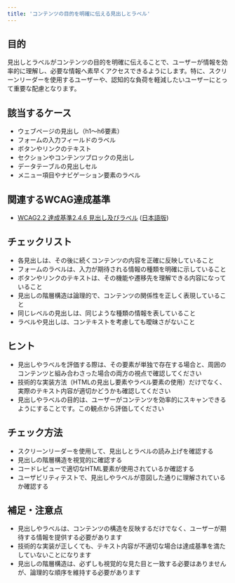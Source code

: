 ```yaml
---
title: 'コンテンツの目的を明確に伝える見出しとラベル'
---
```


## 目的

見出しとラベルがコンテンツの目的を明確に伝えることで、ユーザーが情報を効率的に理解し、必要な情報へ素早くアクセスできるようにします。特に、スクリーンリーダーを使用するユーザーや、認知的な負荷を軽減したいユーザーにとって重要な配慮となります。

## 該当するケース

- ウェブページの見出し（h1〜h6要素）
- フォームの入力フィールドのラベル
- ボタンやリンクのテキスト
- セクションやコンテンツブロックの見出し
- データテーブルの見出しセル
- メニュー項目やナビゲーション要素のラベル

## 関連するWCAG達成基準

- [WCAG2.2 達成基準2.4.6 見出し及びラベル](https://www.w3.org/WAI/WCAG22/Understanding/headings-and-labels) ([日本語版](https://waic.jp/translations/WCAG21/Understanding/headings-and-labels))

## チェックリスト

- 各見出しは、その後に続くコンテンツの内容を正確に反映していること
- フォームのラベルは、入力が期待される情報の種類を明確に示していること
- ボタンやリンクのテキストは、その機能や遷移先を理解できる内容になっていること
- 見出しの階層構造は論理的で、コンテンツの関係性を正しく表現していること
- 同じレベルの見出しは、同じような種類の情報を表していること
- ラベルや見出しは、コンテキストを考慮しても曖昧さがないこと

## ヒント

- 見出しやラベルを評価する際は、その要素が単独で存在する場合と、周囲のコンテンツと組み合わさった場合の両方の視点で確認してください
- 技術的な実装方法（HTMLの見出し要素やラベル要素の使用）だけでなく、実際のテキスト内容が適切かどうかも確認してください
- 見出しやラベルの目的は、ユーザーがコンテンツを効率的にスキャンできるようにすることです。この観点から評価してください

## チェック方法

- スクリーンリーダーを使用して、見出しとラベルの読み上げを確認する
- 見出しの階層構造を視覚的に確認する
- コードレビューで適切なHTML要素が使用されているか確認する
- ユーザビリティテストで、見出しやラベルが意図した通りに理解されているか確認する

## 補足・注意点

- 見出しやラベルは、コンテンツの構造を反映するだけでなく、ユーザーが期待する情報を提供する必要があります
- 技術的な実装が正しくても、テキスト内容が不適切な場合は達成基準を満たしていないことになります
- 見出しの階層構造は、必ずしも視覚的な見た目と一致する必要はありませんが、論理的な順序を維持する必要があります 
